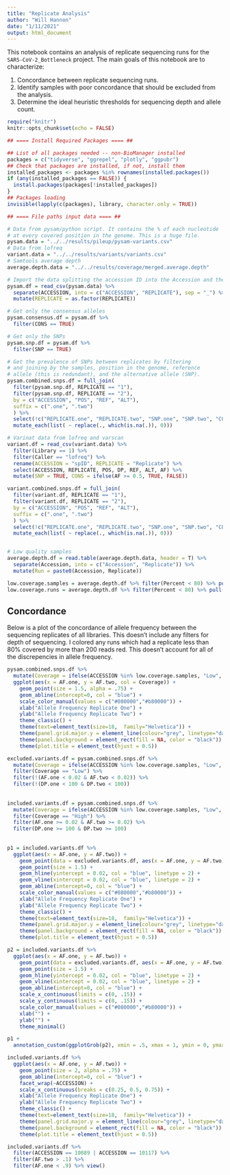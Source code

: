 ```yaml
---
title: "Replicate Analysis"
author: "Will Hannon"
date: "1/11/2021"
output: html_document
---
```


This notebook contains an analysis of replicate sequencing runs for the `SARS-CoV-2_Bottleneck` project. The main goals of this notebook are to characterize: 

1. Concordance between replicate sequencing runs. 
2. Identify samples with poor concordance that should be excluded from the analysis. 
3. Determine the ideal heuristic thresholds for sequencing depth and allele count. 

```r
require("knitr")
knitr::opts_chunk$set(echo = FALSE)
```

```r

## ==== Install Required Packages ==== ##

## List of all packages needed -- non-BioManager installed
packages = c("tidyverse", "ggrepel", "plotly", "ggpubr")
## Check that packages are installed, if not, install them
installed_packages <- packages %in% rownames(installed.packages())
if (any(installed_packages == FALSE)) {
  install.packages(packages[!installed_packages])
}
## Packages loading
invisible(lapply(c(packages), library, character.only = TRUE))

```

```r

## ==== File paths input data ==== ##

# Data from pysam/python script. It contains the % of each nucleotide
# at every covered position in the genome. This is a huge file.
pysam.data = "../../results/pileup/pysam-variants.csv"
# Data from lofreq
variant.data = "../../results/variants/variants.csv"
# Samtools average depth
average.depth.data = "../../results/coverage/merged.average.depth" 

```

```r

# Import the data splitting the accession ID into the Accession and the Replicate
pysam.df = read_csv(pysam.data) %>% 
  separate(ACCESSION, into = c("ACCESSION", "REPLICATE"), sep = "_") %>% 
  mutate(REPLICATE = as.factor(REPLICATE))

# Get only the consensus alleles
pysam.consensus.df = pysam.df %>% 
  filter(CONS == TRUE)

# Get only the SNPs
pysam.snp.df = pysam.df %>% 
  filter(SNP == TRUE) 

# Get the prevalence of SNPs between replicates by filtering 
# and joining by the samples, position in the genome, reference
# allele (this is redundant), and the alternative allele (SNP).
pysam.combined.snps.df = full_join(
  filter(pysam.snp.df, REPLICATE == "1"),
  filter(pysam.snp.df, REPLICATE == "2"), 
  by = c("ACCESSION", "POS", "REF", "ALT"),
  suffix = c(".one", ".two")
  ) %>% 
  select(!c("REPLICATE.one", "REPLICATE.two", "SNP.one", "SNP.two", "CONS.one", "CONS.two")) %>% 
  mutate_each(list( ~ replace(., which(is.na(.)), 0)))

# Varinat data from lofreq and varscan
variant.df = read_csv(variant.data) %>% 
  filter(Library == 1) %>% 
  filter(Caller == "lofreq") %>% 
  rename(ACCESSION = "spID", REPLICATE = "Replicate") %>% 
  select(ACCESSION, REPLICATE, POS, DP, REF, ALT, AF) %>% 
  mutate(SNP = TRUE, CONS = ifelse(AF >= 0.5, TRUE, FALSE))

variant.combined.snps.df = full_join(
  filter(variant.df, REPLICATE == "1"),
  filter(variant.df, REPLICATE == "2"), 
  by = c("ACCESSION", "POS", "REF", "ALT"),
  suffix = c(".one", ".two")
  ) %>% 
  select(!c("REPLICATE.one", "REPLICATE.two", "SNP.one", "SNP.two", "CONS.one", "CONS.two")) %>% 
  mutate_each(list( ~ replace(., which(is.na(.)), 0)))


# Low quality samples 
average.depth.df = read.table(average.depth.data, header = T) %>% 
  separate(Accession, into = c("Accession", "Replicate")) %>% 
  mutate(Run = paste0(Accession, Replicate))

low.coverage.samples = average.depth.df %>% filter(Percent < 80) %>% pull(Accession)
low.coverage.runs = average.depth.df %>% filter(Percent < 80) %>% pull(Run)

```

## Concordance

Below is a plot of the concordance of allele frequency between the sequencing replicates of all libraries. This doesn't include any filters for depth of sequencing. I colored any runs which had a replicate less than 80% covered by more than 200 reads red. This doesn't account for all of the discrepencies in allele frequency.   

```r

pysam.combined.snps.df %>% 
  mutate(Coverage = ifelse(ACCESSION %in% low.coverage.samples, "Low", "High")) %>% 
  ggplot(aes(x = AF.one, y = AF.two, col = Coverage)) + 
    geom_point(size = 1.5, alpha = .75) +
    geom_abline(intercept=0, col = "blue") + 
    scale_color_manual(values = c("#080000","#b80000")) +
    xlab("Allele Frequency Replicate One") +
    ylab("Allele Frequency Replicate Two") +
    theme_classic() +
    theme(text=element_text(size=18,  family="Helvetica")) +
    theme(panel.grid.major.y = element_line(colour="grey", linetype="dashed")) +
    theme(panel.background = element_rect(fill = NA, color = "black")) +
    theme(plot.title = element_text(hjust = 0.5)) 


```


```r

excluded.variants.df = pysam.combined.snps.df %>% 
  mutate(Coverage = ifelse(ACCESSION %in% low.coverage.samples, "Low", "High")) %>%
  filter(Coverage == "Low") %>% 
  filter(!(AF.one < 0.02 & AF.two < 0.02)) %>% 
  filter(!(DP.one < 100 & DP.two < 100))
 
  
included.variants.df = pysam.combined.snps.df %>% 
  mutate(Coverage = ifelse(ACCESSION %in% low.coverage.samples, "Low", "High")) %>%
  filter(Coverage == "High") %>% 
  filter(AF.one >= 0.02 & AF.two >= 0.02) %>% 
  filter(DP.one >= 100 & DP.two >= 100) 
 
 
p1 = included.variants.df %>% 
  ggplot(aes(x = AF.one, y = AF.two)) + 
    geom_point(data = excluded.variants.df, aes(x = AF.one, y = AF.two), size = .5, col = "#b80000", alpha = 0.5) +
    geom_point(size = 1.5) +
    geom_hline(yintercept = 0.02, col = "blue", linetype = 2) + 
    geom_vline(xintercept = 0.02, col = "blue", linetype = 2) + 
    geom_abline(intercept=0, col = "blue") + 
    scale_color_manual(values = c("#080000","#b80000")) +
    xlab("Allele Frequency Replicate One") +
    ylab("Allele Frequency Replicate Two") +
    theme_classic() +
    theme(text=element_text(size=18,  family="Helvetica")) +
    theme(panel.grid.major.y = element_line(colour="grey", linetype="dashed")) +
    theme(panel.background = element_rect(fill = NA, color = "black")) +
    theme(plot.title = element_text(hjust = 0.5)) 

p2 = included.variants.df %>% 
  ggplot(aes(x = AF.one, y = AF.two)) + 
    geom_point(data = excluded.variants.df, aes(x = AF.one, y = AF.two), size = .5, col = "#b80000", alpha = 0.5) +
    geom_point(size = 1.5) +
    geom_hline(yintercept = 0.02, col = "blue", linetype = 2) + 
    geom_vline(xintercept = 0.02, col = "blue", linetype = 2) + 
    geom_abline(intercept=0, col = "blue") + 
    scale_x_continuous(limits = c(0, .15)) + 
    scale_y_continuous(limits = c(0, .15)) + 
    scale_color_manual(values = c("#080000","#b80000")) +
    xlab("") +
    ylab("") +
    theme_minimal()

p1 + 
  annotation_custom(ggplotGrob(p2), xmin = .5, xmax = 1, ymin = 0, ymax = .4)
```



```r

included.variants.df %>% 
  ggplot(aes(x = AF.one, y = AF.two)) + 
    geom_point(size = 2, alpha = .75) +
    geom_abline(intercept=0, col = "blue") + 
    facet_wrap(~ACCESSION) + 
    scale_x_continuous(breaks = c(0.25, 0.5, 0.75)) +
    xlab("Allele Frequency Replicate One") +
    ylab("Allele Frequency Replicate Two") +
    theme_classic() +
    theme(text=element_text(size=18,  family="Helvetica")) +
    theme(panel.grid.major.y = element_line(colour="grey", linetype="dashed")) +
    theme(panel.background = element_rect(fill = NA, color = "black")) +
    theme(plot.title = element_text(hjust = 0.5)) 


```

```r

included.variants.df %>% 
  filter(ACCESSION == 10089 | ACCESSION == 10117) %>% 
  filter(AF.two > .1) %>% 
  filter(AF.one < .9) %>% view()

```

